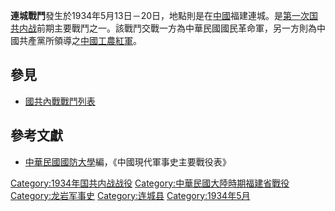 {{Infobox Military Conflict|
campaign=|
image=|
caption=|
conflict=連城戰鬥|
partof=[[第一次国共内战|第一次国共内战]]|
date=1934年5月13日－20日|
place=[[中國|中國]]福建連城|
result=國軍得空軍支援，攻佔連城|
combatant1=中華民國國民革命軍4縱隊李延年部、3師李玉堂部、9師李延年部、52師[[盧興邦|盧興邦]]部|
combatant2=中國共產黨紅軍7軍團蕭勁先部| 
commander1=4縱隊[[李延年_(民国)|李延年]]、3師[[李玉堂_(1899年)|李玉堂]]、9師李延年|
commander2=[[蕭勁先|蕭勁先]]|
strength1=|
strength2=|
casualties1=|
casualties2=|
}}
'''連城戰鬥'''發生於1934年5月13日－20日，地點則是在[[中國|中國]]福建連城。是[[第一次国共内战|第一次国共内战]]前期主要戰鬥之一。該戰鬥交戰一方為中華民國國民革命軍，另一方則為中國共產黨所領導之[[中國工農紅軍|中國工農紅軍]]。

==參見==
*[[國共內戰戰鬥列表|國共內戰戰鬥列表]]
==參考文獻==
*[[中華民國|中華民國]][[國防大學_(臺灣)|國防大學]]編，《中國現代軍事史主要戰役表》

[[Category:1934年国共内战战役|Category:1934年国共内战战役]]
[[Category:中華民國大陸時期福建省戰役|Category:中華民國大陸時期福建省戰役]]
[[Category:龙岩军事史|Category:龙岩军事史]]
[[Category:连城县|Category:连城县]]
[[Category:1934年5月|Category:1934年5月]]